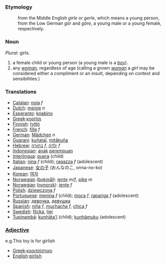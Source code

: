===Etymology===
:from the Middle English ''girle'' or ''gerle'', which means a young person, from the Low German ''gör'' and ''göre'', a young male or a young female, respectively.

===Noun===
''Plural'': girls.
#a female child or young person (a young male is a ''[[boy]]'').
#any ''[[woman]]'', regardless of age (calling a grown ''[[woman]]'' a ''girl'' may be considered either  a compliment or an insult, depending on context and sensibilities.)

===Translations===
*[[Catalan]]: [[noia]] ''f''
*[[Dutch]]: [[meisje]] ''n''
*[[Esperanto]]: [[knabino]]
*[[Greek]]:[[κορίτσι]]
*[[Finnish]]: [[tyttö]]
*[[French]]: [[fille]] ''f''
*[[German]]: [[Mädchen]] ''n''
*[[Guarani]]: [[kuñataĩ]], [[mitãkuña]]
*[[Hebrew]]: [[בחורה]] ''f'', [[ילדה]] ''f''
*[[Indonesian]]: [[anak]] [[perempuan]]
*[[Interlingua]]: [[puera]] (child)
*[[Italian]]: [[nina]] ''f'' (child); [[ragazza]] ''f'' (adolescent)
*[[Japanese]]: [[女の子]] (おんなのこ, onna-no-ko)
*[[Korean]]: [[여자]]
*[[Norwegian]] ([[bokmål]]): [[jente]] ''m''/''f'', [[pike]] ''m''
*[[Norwegian]] ([[nynorsk]]): [[jente]] ''f''
*[[Polish]]: [[dziewczyna]] ''f''
*[[Portuguese]]: [[menina]] ''f'' (child); [[moça]] ''f'', [[rapariga]] ''f'' (adolescent)
*[[Russian]]: [[девочка]], [[девушка]]
*[[Spanish]]: [[niña]] ''f'', [[muchacha]] ''f'', [[chica]] ''f''
*[[Swedish]]: [[flicka]], [[tjej]]
*[[Tupinambá]]: [[kunhãta'ĩ]] (child); [[kunhãmuku]] (adolescent)

===[[Adjective]]===
e.g.This toy is for girlish
*[[Greek]]:[[κοριτσίστικο]]
*[[English]]:[[girlish]]